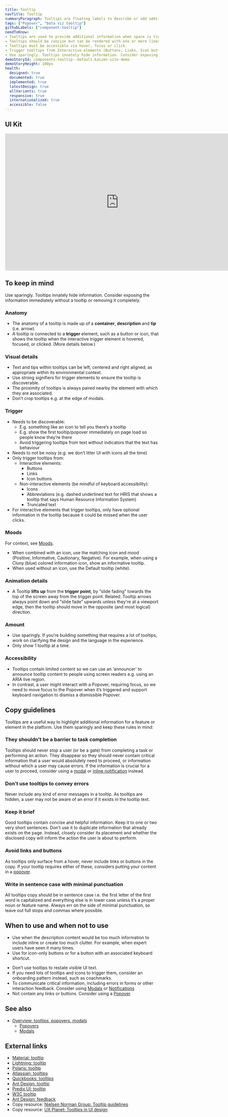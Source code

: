 ```yaml
---
title: Tooltip
navTitle: Tooltip
summaryParagraph: Tooltips are floating labels to describe or add additional information when users hover over, focus on, or click an interactive element. Use sparingly.
tags: ["Popover", "Data viz tooltip"]
githubLabels: ["component:tooltip"]
needToKnow:
- Tooltips are used to provide additional information when space is tight.
- Tooltips should be concise but can be rendered with one or more lines of text.
- Tooltips must be accessible via hover, focus or click.
- Trigger tooltips from Interactive elements (Buttons, Links, Icon buttons) or Non-interactive elements (Icons, Abbreviations, Truncated text)—be mindful of keyboard accessibility
- Use sparingly. Tooltips innately hide information. Consider exposing it immediately without a tooltip or removing it completely.
demoStoryId: components-tooltip--default-kaizen-site-demo
demoStoryHeight: 100px
health:
  designed: true
  documented: true
  implemented: true
  latestDesign: true
  allVariants: true
  responsive: true
  internationalized: true
  accessible: false
---
```



## UI Kit

<iframe style="border: none;" width="744" height="450" src="https://www.figma.com/embed?embed_host=share&url=https%3A%2F%2Fwww.figma.com%2Ffile%2FeZKEE5kXbEMY3lx84oz8iN%2F%25E2%259D%25A4%25EF%25B8%258F-UI-Kit-Heart%3Fnode-id%3D14473%253A90872" allowfullscreen></iframe>

## To keep in mind

Use sparingly. Tooltips innately hide information. Consider exposing the information immediately without a tooltip or removing it completely.

### Anatomy

*   The anatomy of a tooltip is made up of a **container**, **description** and **tip** (i.e. arrow).
*   A tooltip is connected to a **trigger** element, such as a button or icon, that shows the tooltip when the interactive trigger element is hovered, focused, or clicked. (More details below.)

### Visual details

*   Text and tips within tooltips can be left, centered and right aligned, as appropriate within its environmental context.
*   Use strong signifiers for trigger elements to ensure the tooltip is discoverable.
*   The proximity of tooltips is always paired nearby the element with which they are associated.
*   Don’t crop tooltips e.g. at the edge of modals.

### Trigger

*   Needs to be discoverable:
    *   E.g. something like an icon to tell you there’s a tooltip
    *   E.g. show the first tooltip/popover immediately on page load so people know they’re there
    *   Avoid triggering tooltips from text without indicators that the text has behaviour
*   Needs to not be noisy (e.g. we don’t litter UI with icons all the time)
*   Only trigger tooltips from:
    *   Interactive elements:
        *   Buttons
        *   Links
        *   Icon buttons
    *   Non-interactive elements (be mindful of keyboard accessibility):
        *   Icons
        *   Abbreviations (e.g. dashed underlined text for HRIS that shows a tooltip that says Human Resource Information System)
        *   Truncated text
*   For interactive elements that trigger tooltips, only have optional information in the tooltip because it could be missed when the user clicks.

### Moods

For context, see [Moods](/guidelines/moods).

*   When combined with an icon, use the matching icon and mood (Positive, Informative, Cautionary, Negative). For example, when using a Cluny (blue) colored information icon, show an informative tooltip.
*   When used without an icon, use the Default tooltip (white).

### Animation details

*   A Tooltip **lifts up** from the **trigger point**, by “slide fading” towards the top of the screen away from the trigger point. Related: Tooltip arrows always point down and “slide fade” upwards unless they're at a viewport edge, then the tooltip should move in the opposite (and most logical) direction.

### Amount

*   Use sparingly. If you’re building something that requires a lot of tooltips, work on clarifying the design and the language in the experience.
*   Only show 1 tooltip at a time.

### Accessibility

*   Tooltips contain limited content so we can use an ‘announcer’ to announce tooltip content to people using screen readers e.g. using an ARIA live region.
*   In contrast, a user might interact with a Popover, requiring focus, so we need to move focus to the Popover when it’s triggered and support keyboard navigation to dismiss a dismissible Popover.

## Copy guidelines

Tooltips are a useful way to highlight additional information for a feature or element in the platform. Use them sparingly and keep these rules in mind:

### They shouldn’t be a barrier to task completion

Tooltips should never stop a user (or be a gate) from completing a task or performing an action. They disappear so they should never contain critical information that a user would absolutely need to proceed, or information without which a user may cause errors. If the information is crucial for a user to proceed, consider using a [modal](/components/modal) or [inline notification](/guidelines/notifications) instead.

### Don’t use tooltips to convey errors

Never include any kind of error messages in a tooltip. As tooltips are hidden, a user may not be aware of an error if it exists in the tooltip text.

### Keep it brief

Good tooltips contain concise and helpful information. Keep it to one or two very short sentences. Don’t use it to duplicate information that already exists on the page. Instead, closely consider its placement and whether the disclosed copy will inform the action the user is about to perform.

### Avoid links and buttons

As tooltips only surface from a hover, never include links or buttons in the copy. If your tooltip requires either of these, considers putting your content in a [popover](/components/popover).

### Write in sentence case with minimal punctuation

All tooltips copy should be in sentence case i.e. the first letter of the first word is capitalized and everything else is in lower case unless it’s a proper noun or feature name. Always err on the side of minimal punctuation, so leave out full stops and commas where possible.

## When to use and when not to use

<WhenToUseAndWhenNotToUse>
<WhenToUse>

*   Use when the description content would be too much information to include inline or create too much clutter. For example, when expert users have seen it many times.
*   Use for icon-only buttons or for a button with an associated keyboard shortcut.

</WhenToUse>
<WhenNotToUse>

*   Don’t use tooltips to restate visible UI text.
*   If you need lots of tooltips and icons to trigger them, consider an onboarding pattern instead, such as coachmarks.
*   To communicate critical information, including errors in forms or other interaction feedback. Consider using [Modals](/components/modal) or [Notifications](/guidelines/notifications)
*   Not contain any links or buttons. Consider using a [Popover](/components/popover).

</WhenNotToUse>
</WhenToUseAndWhenNotToUse>



## See also

*   [Overview: tooltips, popovers, modals](/guidelines/checkbox-radio-toggle-switch/)
    *   [Popovers](/components/popover)
    *   [Modals](/components/modal)

## External links

- [Material: tooltip](https://material.io/design/components/tooltips.html)
- [Lightning: tooltip](https://www.lightningdesignsystem.com/accessibility/patterns/tooltip/#site-main-content)
- [Polaris: tooltip](https://polaris.shopify.com/components/overlays/tooltip)
- [Atlassian: tooltips](https://www.atlassian.design/guidelines/product/components/tooltips)
- [Quickbooks: tooltips](https://designsystem.quickbooks.com/component/tooltips/)
- [Ant Design: tooltip](https://ant.design/components/tooltip/#header)
- [Predix UI: tooltip](https://www.predix-ui.com/#/elements/px-tooltip)
- [W3C tooltip](http://w3c.github.io/aria-practices/#tooltip)
- [Ant Design: feedback](https://ant.design/docs/spec/feedback)
- Copy resource: [Nielsen Norman Group: Tooltip guidelines](https://www.nngroup.com/articles/tooltip-guidelines/)
- Copy resource: [UX Planet: Tooltips in UI design](https://uxplanet.org/tooltips-in-ui-design-f63e117aa3d1)

